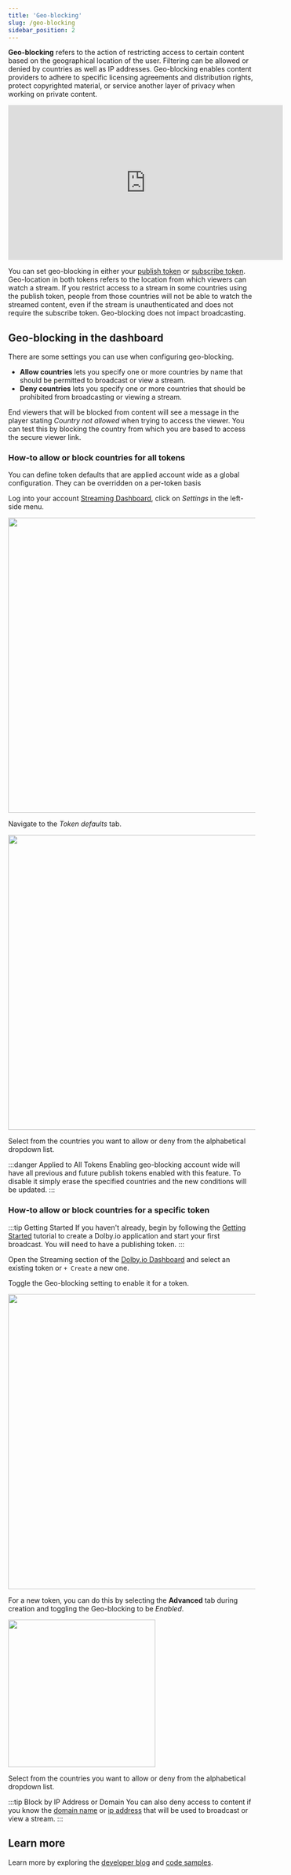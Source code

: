 ```yaml
---
title: 'Geo-blocking'
slug: /geo-blocking
sidebar_position: 2
---
```


**Geo-blocking** refers to the action of restricting access to certain content based on the geographical location of the user. Filtering can be allowed or denied by countries as well as IP addresses. Geo-blocking enables content providers to adhere to specific licensing agreements and distribution rights, protect copyrighted material, or service another layer of privacy when working on private content.

<div className="youtube-container">
  <iframe
    width="560"
    height="315"
    src="https://www.youtube.com/embed/n4iXAJuw-aM"
    title="YouTube video player"
    frameborder="0"
    allow="accelerometer; autoplay; clipboard-write; encrypted-media; gyroscope; picture-in-picture; web-share"
    allowfullscreen
  ></iframe>
</div>

You can set geo-blocking in either your [publish token](/millicast/streaming-dashboard/managing-your-tokens.mdx) or [subscribe token](/millicast/streaming-dashboard/subscribe-tokens.mdx). Geo-location in both tokens refers to the location from which viewers can watch a stream. If you restrict access to a stream in some countries using the publish token, people from those countries will not be able to watch the streamed content, even if the stream is unauthenticated and does not require the subscribe token. Geo-blocking does not impact broadcasting.

## Geo-blocking in the dashboard

There are some settings you can use when configuring geo-blocking.

- **Allow countries** lets you specify one or more countries by name that should be permitted to broadcast or view a stream.
- **Deny countries** lets you specify one or more countries that should be prohibited from broadcasting or viewing a stream.

End viewers that will be blocked from content will see a message in the player stating _Country not allowed_ when trying to access the viewer. You can test this by blocking the country from which you are based to access the secure viewer link.

### How-to allow or block countries for all tokens

You can define token defaults that are applied account wide as a global configuration. They can be overridden on a per-token basis

Log into your account [Streaming Dashboard](/millicast/streaming-dashboard/index.mdx), click on _Settings_ in the left-side menu.


<div class="center-container">
  <img src={TokensMainSettings} width="600" />
</div>

Navigate to the _Token defaults_ tab.


<div class="center-container">
  <img src={GeoBlockingTab} width="600" />
</div>

Select from the countries you want to allow or deny from the alphabetical dropdown list.

:::danger Applied to All Tokens
Enabling geo-blocking account wide will have all previous and future publish tokens enabled with this feature. To disable it simply erase the specified countries and the new conditions will be updated.
:::

### How-to allow or block countries for a specific token

:::tip Getting Started
If you haven't already, begin by following the [Getting Started](/millicast/introduction-to-streaming-apis.mdx) tutorial to create a Dolby.io application and start your first broadcast. You will need to have a publishing token.
:::

Open the Streaming section of the [Dolby.io Dashboard](/millicast/streaming-dashboard/index.mdx) and select an existing token or `+ Create` a new one.

Toggle the Geo-blocking setting to enable it for a token.


<div class="center-container">
  <img src={DashPublishGeoBlock} width="600" />
</div>

For a new token, you can do this by selecting the **Advanced** tab during creation and toggling the Geo-blocking to be _Enabled_.


<div class="center-container">
  <img src={DashCreateGeoBlock} width="300" />
</div>

Select from the countries you want to allow or deny from the alphabetical dropdown list.

:::tip Block by IP Address or Domain
You can also deny access to content if you know the [domain name](/millicast/distribution/access-control/token-security.md) or [ip address](/millicast/distribution/access-control/token-security.md) that will be used to broadcast or view a stream.
:::

## Learn more

Learn more by exploring the [developer blog](https://dolby.io/blog/tag/distribution/) and [code samples](https://github.com/orgs/dolbyio-samples/repositories?q=distribution).
